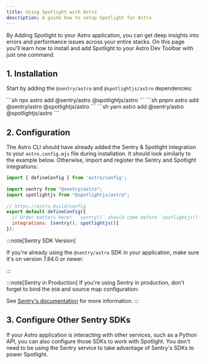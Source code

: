 ```yaml
---
title: Using Spotlight with Astro
description: A guide how to setup Spotlight for Astro
---
```


By Adding Spotlight to your Astro application, you can get deep insights into errors and performance issues across your entire stacks.
On this page you'll learn how to install and add Spotlight to your Astro Dev Toolbar with just one command.

## 1. Installation
Start by adding the `@sentry/astro` and `@spotlightjs/astro` dependencies:


<Tabs>
  <TabItem label="npm">
  ```sh 
  npx astro add @sentry/astro @spotlightjs/astro 
  ```
  </TabItem>
  <TabItem label="pnpm">
  ```sh 
  pnpm astro add @sentry/astro @spotlightjs/astro 
  ```
  </TabItem>
  <TabItem label="yarn">
  ```sh 
  yarn astro add @sentry/astro @spotlightjs/astro 
  ```
  </TabItem>
</Tabs>

## 2. Configuration


The Astro CLI should have already added the Sentry & Spotlight integration to your `astro.config.mjs` file during installation.
It should look similarly to the example below. Otherwise, import and register the Sentry and Spotlight integrations:

```js {3-4, 9}
import { defineConfig } from 'astro/config';  
                                               
import sentry from "@sentry/astro";           
import spotlightjs from "@spotlightjs/astro"; 
                                               
// https://astro.build/config                 
export default defineConfig({
  // Order matters here!  `sentry()` should come before `spotlightjs()`                 
  integrations: [sentry(), spotlightjs()]     
});
```
:::note[Sentry SDK Version]

If you're already using the `@sentry/astro` SDK in your application, make sure it's on version 7.84.0 or newer.

:::

:::note[Sentry in Production]
If you're using Sentry in production, don't forget to bind the `DSN` and source map configuration:

See [Sentry's documentation](https://docs.sentry.io/platforms/javascript/guides/astro/) for more information.
:::

## 3. Configure Other Sentry SDKs

If your Astro application is interacting with other services, such as a Python API, you can also configure those SDKs to work with Spotlight. You don't need to be using the Sentry service to take advantage of Sentry's SDKs to power Spotlight.


<SentryCodeBlockWeb />
